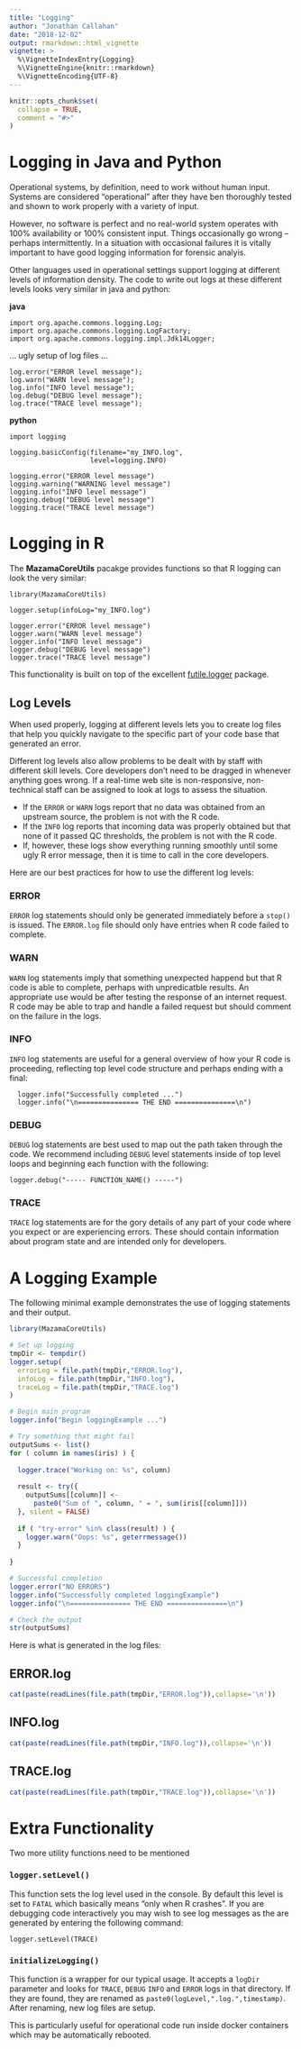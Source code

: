 ```yaml
---
title: "Logging"
author: "Jonathan Callahan"
date: "2018-12-02"
output: rmarkdown::html_vignette
vignette: >
  %\VignetteIndexEntry{Logging}
  %\VignetteEngine{knitr::rmarkdown}
  %\VignetteEncoding{UTF-8}
---
```


```r
knitr::opts_chunk$set(
  collapse = TRUE,
  comment = "#>"
)
```

# Logging in Java and Python

Operational systems, by definition, need to work without human input. Systems
are considered "operational" after they have ben thoroughly tested and shown to
work properly with a variety of input.

However, no software is perfect and no real-world system operates with 100% 
availability or 100% consistent input. Things occasionally go wrong -- perhaps
intermittently. In a situation with occasional failures it is vitally important
to have good logging information for forensic analyis.

Other languages used in operational settings support logging at different levels
of information density. The code to write out logs at these different levels
looks very similar in java and python:

**java**
```
import org.apache.commons.logging.Log;
import org.apache.commons.logging.LogFactory;
import org.apache.commons.logging.impl.Jdk14Logger;
```
... ugly setup of log files ...
```
log.error("ERROR level message");
log.warn("WARN level message");
log.info("INFO level message");
log.debug("DEBUG level message");
log.trace("TRACE level message");
```

**python**
```
import logging
 
logging.basicConfig(filename="my_INFO.log",
                    level=logging.INFO)

logging.error("ERROR level message")
logging.warning("WARNING level message")
logging.info("INFO level message")
logging.debug("DEBUG level message")
logging.trace("TRACE level message")
```

# Logging in R

The **MazamaCoreUtils** pacakge provides functions so that R logging can look
the very similar:

```
library(MazamaCoreUtils)
 
logger.setup(infoLog="my_INFO.log")

logger.error("ERROR level message")
logger.warn("WARN level message")
logger.info("INFO level message")
logger.debug("DEBUG level message")
logger.trace("TRACE level message")
```

This functionality is built on top of the excellent
[futile.logger](https://github.com/zatonovo/futile.logger) package.

## Log Levels

When used properly, logging at different levels lets you to create log files 
that help you quickly navigate to the specific part of your code base that 
generated an error.

Different log levels also allow problems to be dealt with by staff with different
skill levels. Core developers don't need to be dragged in whenever anything goes
wrong. If a real-time web site is non-responsive, non-technical staff can be 
assigned to look at logs to assess the situation.

 * If the `ERROR` or `WARN` logs report that no data was obtained from an upstream 
source, the problem is not with the R code.
 * If the `INFO` log reports that incoming data was properly obtained but that
none of it passed QC thresholds, the problem is not with the R code.
 * If, however, these logs show everything running smoothly until some ugly R
error message, then it is time to call in the core developers.

Here are our best practices for how to use the different log levels:

### ERROR

`ERROR` log statements should only be generated immediately before a `stop()` is
issued. The `ERROR.log` file should only have entries when R code failed to
complete.

### WARN

`WARN` log statements imply that something unexpected happend but that R code is
able to complete, perhaps with unpredicatble results. An appropriate use would
be after testing the response of an internet request. R code may be able to
trap and handle a failed request but should comment on the failure in the logs.

### INFO

`INFO` log statements are useful for a general overview of how your R code is
proceeding, reflecting top level code structure and perhaps ending with a final:

```
  logger.info("Successfully completed ...")
  logger.info("\n=============== THE END ===============\n")
```

### DEBUG

`DEBUG` log statements are best used to map out the path taken through the
code. We recommend including `DEBUG` level statements inside of top level loops
and beginning each function with the following:

```
logger.debug("----- FUNCTION_NAME() -----")
```

### TRACE

`TRACE` log statements are for the gory details of any part of your code where
you expect or are experiencing errors. These should contain information about
program state and are intended only for developers.

# A Logging Example

The following minimal example demonstrates the use of logging statements and
their output. 

```r
library(MazamaCoreUtils)

# Set up logging 
tmpDir <- tempdir()
logger.setup(
  errorLog = file.path(tmpDir,"ERROR.log"),
  infoLog = file.path(tmpDir,"INFO.log"),
  traceLog = file.path(tmpDir,"TRACE.log")
)

# Begin main program
logger.info("Begin loggingExample ...")

# Try something that might fail
outputSums <- list()
for ( column in names(iris) ) {
  
  logger.trace("Working on: %s", column)
  
  result <- try({
    outputSums[[column]] <- 
      paste0("Sum of ", column, " = ", sum(iris[[column]]))
  }, silent = FALSE)
  
  if ( "try-error" %in% class(result) ) {
    logger.warn("Oops: %s", geterrmessage())
  }
  
}

# Successful completion
logger.error("NO ERRORS")
logger.info("Successfully completed loggingExample")
logger.info("\n=============== THE END ===============\n")

# Check the output
str(outputSums)
```

Here is what is generated in the log files:

## ERROR.log

```r
cat(paste(readLines(file.path(tmpDir,"ERROR.log")),collapse='\n'))
```

## INFO.log

```r
cat(paste(readLines(file.path(tmpDir,"INFO.log")),collapse='\n'))
```

## TRACE.log

```r
cat(paste(readLines(file.path(tmpDir,"TRACE.log")),collapse='\n'))
```

# Extra Functionality

Two more utility functions need to be mentioned

### `logger.setLevel()`

This function sets the log level used in the console. By default this level is
set to `FATAL` which basically means "only when R crashes". If you are debugging
code interactively you may wish to see log messages as the are generated by
entering the following command:

```
logger.setLevel(TRACE)
```

### `initializeLogging()`

This function is a wrapper for our typical usage. It accepts a `logDir`
parameter and looks for `TRACE`, `DEBUG` `INFO` and `ERROR` logs in that 
directory. If they are found, they are renamed as 
`paste0(logLevel,".log.",timestamp)`. After renaming, new log files are setup.

This is particularly useful for operational code run inside docker containers
which may be automatically rebooted.



